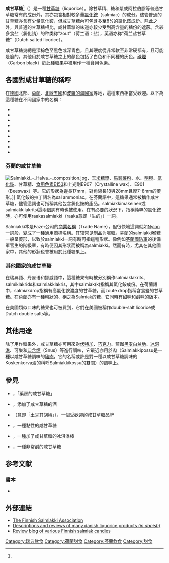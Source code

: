 '''咸甘草糖'''<ref name="咸甘"/>（{{lang-fi|Salmiakki}}）是一種[[甘草糖|甘草糖]]（liquorice）。除甘草精、糖和漿或阿拉伯膠等普通甘草糖常有的成份外，其亦包含相對較多量[[氯化銨|氯化銨]]（salmiac）的成分。儘管普通的甘草糖亦含有少量氯化銨，但咸甘草糖內可包含多至8%的氯化銨成份。除此之外，與普通的甘草糖相比，咸甘草糖的味道亦較少受到高含量的糖份的遮蔽。含较多食盐（氯化钠）的种类称"zout"（荷兰语：盐），英语亦称"荷兰盐甘草糖"（Dutch salted licorice）。

咸甘草糖幾總是深棕色至黑色或深青色，且其硬度從非常軟至非常硬都有，且可能是脆的。其他用於咸甘草糖之上的顏色包括了白色和不同種的灰色。[[碳煙|碳煙]]（Carbon black）於此種糖果中被用作一種食用色素。

==各國對咸甘草糖的稱呼==
在[[德國|德國]]北部、[[荷蘭|荷蘭]]、[[北歐五國|北歐五國]]和[[波羅的海國家|波羅的海國家]]等地，這種東西相當受歡迎。以下為這種糖在不同國家中的名稱：
*{{lang-fi|Salmiakki}}
*{{lang-en|Salmiakk/salt lakris}}
*{{lang-de|Salmiak/Salzlakritz}}
*{{lang-nl|Salmiak/zoute drop/zwart wit-poeder}}
*{{lang-da|Salmiak/saltlakrids}}
*{{lang-lv|Salmiaku/sāļā lakrica}}
*{{lang-sv|Salmiak/saltlakrits}}
*{{lang-et|Salmiaak/soolane lagrits}}
*{{lang-is|Salmíak/saltlakkrís}}

=== 芬蘭的咸甘草糖===
[[Image:Salmiakki_-_Halva_-_composition.jpg|thumb]]、[[玉米糖漿|玉米糖漿]]、[[馬鈴薯澱粉|馬鈴薯粉]]、水、[[明膠|明膠]]、[[氯化銨|氯化銨]]、甘草精、[[食用色素|食用色素]][[碳黑|E153]]和上光劑E907（Crystalline wax）、E901（Beeswax）等。它的形狀為邊長17mm，對角線長18與28mm且厚7-8mm的菱形。]]
氯化銨的拉丁語名為sal ammoniac。在芬蘭語中，這糖果通常被稱作咸甘草糖，儘管這詞也可指稱其他包含氯化銨的產品。salmiakkimakeinen或salmiakkilakritsi這兩個詞有時也被使用。在有必要的狀況下，指稱純粹的氯化銨時，亦可使用raakasalmiakki（raaka意即「生的」）一詞。

Salmiakki本是Fazer公司的[[商業名稱|商業名稱]]（Trade Name），但很快地這詞就如[[Nylon|Nylon]]一詞般，變成了一種[[通用商標|通用商標]]名稱。其较常见制品为喉糖。芬蘭的salmiakki喉糖一般呈菱形，以致於salmiakki一詞有時可指這種形狀。像例如[[芬蘭國防軍|芬蘭國防軍]]的後備軍官生的階級章，有時便因其形狀而被稱為salmiakki。然而有時，尤其在其他國家中，其他的形狀也會被用於此種糖果上。

===其他國家的咸甘草糖===
在瑞典語、丹麥语和挪威語中，這種糖果有時被分別稱作salmiaklakrits、salmiklakrids和salmiakklakris，其中salmiak(k)指稱其氯化銨成份。在荷蘭語中，salmiakdrop指稱有高氯化铵濃度的甘草糖，而zoute drop指稱含食鹽的甘草糖。在荷蘭亦有一種粉狀的、稱之為Salmiak的糖，它同時有甜味和鹹味的版本。

在美國類似口味的糖果也可被買到，它們在美國被稱作double-salt licorice或Dutch double salts等。

==其他用途==
除了用作糖果外，咸甘草糖亦可用來對[[伏特加|伏特加]]、[[巧克力|巧克力]]、蒸餾[[黑麦|黑麦]][[白兰地|白兰地]]、[[冰淇淋|冰淇淋]]、可樂和[[瑞典口含烟|口含煙]]（Snus）等進行調味，它最近亦用於肉（Salmiakkipossu是一種以咸甘草糖調味的[[豬肉|豬肉]]，它的名稱或許是對一種以咸甘草糖調味的Koskenkorva酒的稱呼Salmiakkikossu的雙關）的調味上。

==參見==
* {{Le|Apteekin salmiakki}}，「藥房的咸甘草糖」
* {{Le|Salmiakki Koskenkorva}}，添加了咸甘草糖的酒
* {{Le|Tyrkisk Peber}}（意即「土耳其胡椒」），一個受歡迎的咸甘草糖品牌
* {{Le|Pantteri}}，一種黏性的咸甘草糖
* {{Le|Nogger Black}}，一種加了咸甘草糖的冰淇淋棒
* {{Le|Lakrisal}}，一種非常鹹的咸甘草糖

== 参考文献 ==
{{Reflist|30em|refs=
<ref name="咸甘">{{cite web | url = https://www.edunation.co/wp-content/uploads/2018/01/Visit-Finland-Chinese.pdf | title = 芬兰国家旅游局产品手册 | language = zh | publisher = Visit Finland | accessdate = 2018-04-30 | archive-date = 2018-05-01 | archive-url = https://web.archive.org/web/20180501094639/https://www.edunation.co/wp-content/uploads/2018/01/Visit-Finland-Chinese.pdf | dead-url = no }}</ref>
}}

=== 書本 ===
*{{cite book |last=Annala |first=Jukka |authorlink=|title=Salmiakki |year=2001 |publisher= |location= |isbn=952-5180-27-1 }}

== 外部連結 ==
{{commons category|Salmiak candy}}
* [http://www.salmiakki.fi The Finnish Salmiakki Association]{{Wayback|url=http://www.salmiakki.fi/ |date=20200728015908 }}
* [https://web.archive.org/web/20130908122750/http://slikleksikon.org/static/typelist/lakrids Descriptions and reviews of many danish liquorice products (''in danish'') ]
* [http://salmiyuck.com Review blog of various Finnish salmiak candies]{{Wayback|url=http://salmiyuck.com/ |date=20200615223109 }}

[[Category:瑞典飲食|Category:瑞典飲食]]
[[Category:荷蘭甜食|Category:荷蘭甜食]]
[[Category:芬蘭飲食|Category:芬蘭飲食]]
[[Category:甜食|Category:甜食]]